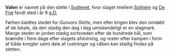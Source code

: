 {{title:Valen}}
{{author:Laura Holmegaard}}
{{timestamp:2009-10-25T11:55:04Z}}
{{copyright:Valen}}
'''Valen''' er navnet på den slette i [[Sydlenet]], hvor slaget imellem [[Solhjem]] og [[De Frie]] fandt sted i år 9 [[e.D.]]

Førhen kaldtes stedet for ''Gunvors Slette'', men efter krigen blev den omdøbt af de lokale, da den stadig den dag i dag umiskendeligt er en slagmark. Mange steder er jorden stadig sortsveden efter de hundrede bål, som brændte i flere dage efter slagets afslutning, og rester efter kampen i form af både knogler samt dele af rustninger og våben kan stadig findes på sletten.